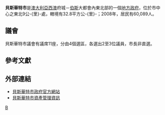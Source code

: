 {{Infobox Australian Place | type = lga 
| name     = 貝斯華特市
| state    = wa
| image    = Bayswater LGA WA.png
| imagesize= 180
| caption  = 
| pop      = 70,472
| pop_year = 2015年估計
| pop_footnotes = <ref>{{cite web|url=http://www.abs.gov.au/AUSSTATS/abs@.nsf/DetailsPage/3218.02014-15?OpenDocument|title=3218.0 – Regional Population Growth, Australia, 2014–15|publisher=Australian Bureau of Statistics|accessdate=2016-09-29|archive-date=2016-04-05|archive-url=https://web.archive.org/web/20160405014317/http://www.abs.gov.au/AUSSTATS/abs@.nsf/DetailsPage/3218.02014-15?OpenDocument|dead-url=no}}</ref>
| area     = 34.6
| est      = 1897年
| seat     = Morley
| mayor    = Barry Mckenna
| region   = [[伯斯|伯斯]]
| logo     = <!-- 檔案不存在 Bayswater logo.jpg ，可從英文維基百科取得 -->
| logosize = 150
| url      = http://www.bayswater.wa.gov.au
| stategov = Maylands、巴森丁、Morley、西天鵝
| fedgov   = [[珀斯_(澳大利亞國會選區)|伯斯]]
}}

'''貝斯華特市'''是[[澳大利亞|澳大利亞]][[西澳大利亞州|西澳]]府城－[[伯斯|伯斯]]大都會內東北部的一個[[地方政府區域|地方政府]]，位於市中心之東北9公-{里}-處，轄境有32.8平方公-{里}-；2008年，居民有60,089人。

==議會==
貝斯華特市議會有議席11座，分由4個選區，各選出2至3位議員，市長非直選。

==參考文獻==
{{reflist}}

==外部連結==
* [http://www.bayswater.wa.gov.au/ 貝斯華特市政府官方網站]{{Wayback|url=http://www.bayswater.wa.gov.au/ |date=20100127111533 }}
* [http://lgam.wikidot.com/bayswater-city-council 貝斯華特市資產管理資訊]{{Wayback|url=http://lgam.wikidot.com/bayswater-city-council |date=20091210110954 }}

[[Category:西澳大利亞州城市|B]]
